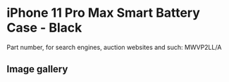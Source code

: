 
# iPhone 11 Pro Max Smart Battery Case - Black

Part number, for search engines, auction websites and such: MWVP2LL/A

## Image gallery

<div style={{ width: "768px" }}>
  <GalleryComponent
    images={[
      {
        original: "/everysource/MWVP2.webp",
        thumbnail: "/everypreview/MWVP2.webp",
      },
      {
        original: "/everysource/MWVP2_AV1.webp",
        thumbnail: "/everypreview/MWVP2_AV1.webp",
      },
      {
        original: "/everysource/MWVP2_AV2.webp",
        thumbnail: "/everypreview/MWVP2_AV2.webp",
      },
      {
        original: "/everysource/MWVP2_AV3.webp",
        thumbnail: "/everypreview/MWVP2_AV3.webp",
      },
      {
        original: "/everysource/MWVP2_AV4.webp",
        thumbnail: "/everypreview/MWVP2_AV4.webp",
      },
      {
        original: "/everysource/MWVP2_AV5.webp",
        thumbnail: "/everypreview/MWVP2_AV5.webp",
      },
      {
        original: "/everysource/MWVP2_AV6.webp",
        thumbnail: "/everypreview/MWVP2_AV6.webp",
      }
    ]}
  />
</div>